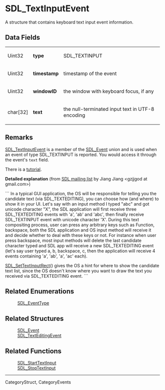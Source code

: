 = SDL_TextInputEvent =
A structure that contains keyboard text input event information.


== Data Fields ==
{|
|Uint32 
|'''type''' 
|SDL_TEXTINPUT 
|-
|Uint32
|'''timestamp'''
|timestamp of the event
|-
|Uint32 
|'''windowID''' 
|the window with keyboard focus, if any 
|-
|char[32] 
|'''text''' 
|the null-terminated input text in UTF-8 encoding 
|}

== Remarks ==
[[SDL_TextInputEvent]] is a member of the [[SDL_Event]] union and is used when an event of type SDL_TEXTINPUT is reported. You would access it through the event's <code>text</code> field.

There is a [[Tutorials/TextInput|tutorial]].

'''Detailed explanation''' (from [http://lists.libsdl.org/pipermail/sdl-libsdl.org/2013-August/090073.html SDL mailing list] by Jiang Jiang <gzjjgod at gmail.com>)

```
In a typical GUI application, the OS will be responsible for telling
you the candidate text (via SDL_TEXTEDITING), you can choose how (and
where) to show it in your UI.
Let's say with an input method I typed "abc" and got unicode character
"X", the SDL application will first receive three SDL_TEXTEDITING
events with 'a', 'ab' and 'abc', then finally receive SDL_TEXTINPUT
event with unicode character 'X'.
During this text compositing process, user can press any arbitrary
keys such as Function, backspace, both the SDL application and OS
input method will receive it and decide whether to deal with these
keys or not. For instance when user press backspace, most input
methods will delete the last candidate character typed and SDL app
will receive a new SDL_TEXTEDITING event (let's say user typed a, b,
backspace, c, then the application will receive 4 events containing
'a', 'ab', 'a', 'ac' each).

[[SDL_SetTextInputRect]]() gives the OS a hint for where to show the
candidate text list, since the OS doesn't know where you want to draw
the text you received via SDL_TEXTEDITING event.
```

== Related Enumerations ==
: [[SDL_EventType]]

== Related Structures ==
: [[SDL_Event]]
: [[SDL_TextEditingEvent]]

== Related Functions ==
: [[SDL_StartTextInput]]
: [[SDL_StopTextInput]]

----
CategoryStruct, CategoryEvents
